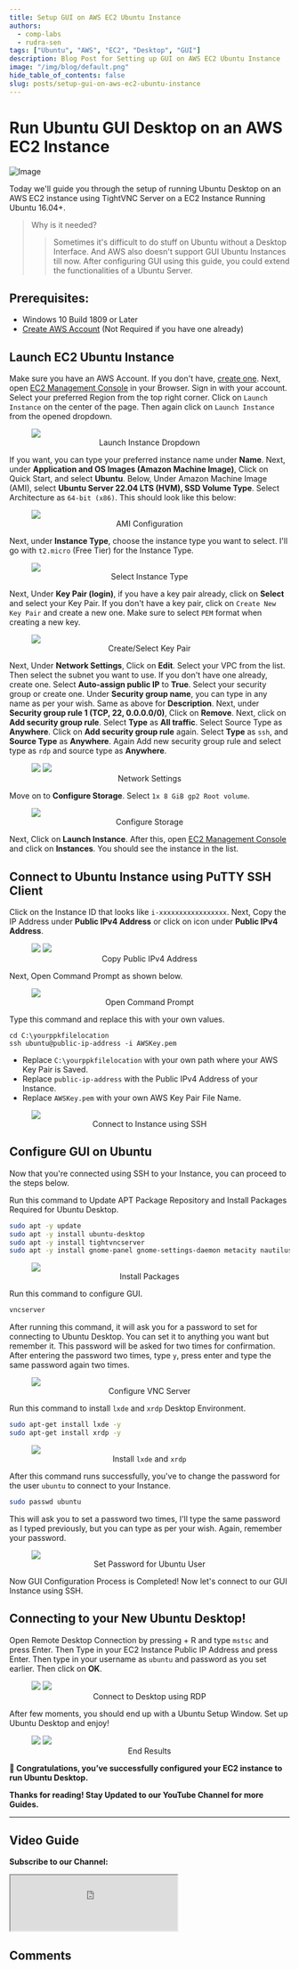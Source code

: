 ```yaml
---
title: Setup GUI on AWS EC2 Ubuntu Instance
authors:
  - comp-labs
  - rudra-sen
tags: ["Ubuntu", "AWS", "EC2", "Desktop", "GUI"]
description: Blog Post for Setting up GUI on AWS EC2 Ubuntu Instance
image: "/img/blog/default.png"
hide_table_of_contents: false
slug: posts/setup-gui-on-aws-ec2-ubuntu-instance
---
```



# Run Ubuntu GUI Desktop on an AWS EC2 Instance

![Image](/static/img/blog/default.png)

Today we'll guide you through the setup of running Ubuntu Desktop on an AWS EC2 instance using TightVNC Server on a EC2 Instance Running Ubuntu 16.04+.

> Why is it needed?
>
> > Sometimes it's difficult to do stuff on Ubuntu without a Desktop Interface. And AWS also doesn't support GUI Ubuntu Instances till now. After configuring GUI using this guide, you could extend the functionalities of a Ubuntu Server.

<!-- truncate -->

## Prerequisites:

- Windows 10 Build 1809 or Later
- [Create AWS Account](https://portal.aws.amazon.com/billing/signup) (Not Required if you have one already)

## Launch EC2 Ubuntu Instance

Make sure you have an AWS Account. If you don't have, [create one](https://portal.aws.amazon.com/billing/signup). Next, open [EC2 Management Console](https://console.aws.amazon.com/ec2/v2/home#Home:) in your Browser. Sign in with your account. Select your preferred Region from the top right corner. Click on `Launch Instance` on the center of the page. Then again click on `Launch Instance` from the opened dropdown.

<figure>
  <img src="/img/blog/14/14-1.jpg"></img>
  <figcaption align="center">Launch Instance Dropdown</figcaption>
</figure>

If you want, you can type your preferred instance name under **Name**. Next, under **Application and OS Images (Amazon Machine Image)**, Click on Quick Start, and select **Ubuntu**. Below, Under Amazon Machine Image (AMI), select **Ubuntu Server 22.04 LTS (HVM), SSD Volume Type**. Select Architecture as `64-bit (x86)`. This should look like this below:

<figure>
  <img src="/img/blog/14/14-2.jpg"></img>
  <figcaption align="center">AMI Configuration</figcaption>
</figure>

Next, under **Instance Type**, choose the instance type you want to select. I'll go with `t2.micro` (Free Tier) for the Instance Type.

<figure>
  <img src="/img/blog/14/14-3.jpg"></img>
  <figcaption align="center">Select Instance Type</figcaption>
</figure>

Next, Under **Key Pair (login)**, if you have a key pair already, click on **Select** and select your Key Pair. If you don't have a key pair, click on `Create New Key Pair` and create a new one. Make sure to select `PEM` format when creating a new key.

<figure>
  <img src="/img/blog/14/14-4.jpg"></img>
  <figcaption align="center">Create/Select Key Pair</figcaption>
</figure>

Next, Under **Network Settings**, Click on **Edit**. Select your VPC from the list. Then select the subnet you want to use. If you don't have one already, create one. Select **Auto-assign public IP** to **True**. Select your security group or create one. Under **Security group name**, you can type in any name as per your wish. Same as above for **Description**. Next, under **Security group rule 1 (TCP, 22, 0.0.0.0/0)**, Click on **Remove**. Next, click on **Add security group rule**. Select **Type** as **All traffic**. Select Source Type as **Anywhere**. Click on **Add security group rule** again. Select **Type** as `ssh`, and **Source Type** as **Anywhere**. Again Add new security group rule and select type as `rdp` and source type as **Anywhere**.

<figure>
  <img src="/img/blog/14/14-5.jpg"></img>
  <img src="/img/blog/14/14-6.jpg"></img>
  <figcaption align="center">Network Settings</figcaption>
</figure>

Move on to **Configure Storage**. Select `1x 8 GiB gp2 Root volume`.

<figure>
  <img src="/img/blog/14/14-7.jpg"></img>
  <figcaption align="center">Configure Storage</figcaption>
</figure>

Next, Click on **Launch Instance**. After this, open [EC2 Management Console](https://console.aws.amazon.com/ec2/v2/home#Home:) and click on **Instances**. You should see the instance in the list.

## Connect to Ubuntu Instance using PuTTY SSH Client

Click on the Instance ID that looks like `i-xxxxxxxxxxxxxxxxx`. Next, Copy the IP Address under **Public IPv4 Address** or click on <i class="fa-regular fa-clone"></i> icon under **Public IPv4 Address**.

<figure>
  <img src="/img/blog/14/14-8.jpg"></img>
  <img src="/img/blog/14/14-9.jpg"></img>
  <figcaption align="center">Copy Public IPv4 Address</figcaption>
</figure>

Next, Open Command Prompt as shown below.

<figure>
  <img src="/img/blog/14/14-10.jpg"></img>
  <figcaption align="center">Open Command Prompt</figcaption>
</figure>

Type this command and replace this with your own values.

```
cd C:\yourppkfilelocation
ssh ubuntu@public-ip-address -i AWSKey.pem
```

- Replace `C:\yourppkfilelocation` with your own path where your AWS Key Pair is Saved.
- Replace `public-ip-address` with the Public IPv4 Address of your Instance.
- Replace `AWSKey.pem` with your own AWS Key Pair File Name.

<figure>
  <img src="/img/blog/14/14-11.jpg"></img>
  <figcaption align="center">Connect to Instance using SSH</figcaption>
</figure>

## Configure GUI on Ubuntu

Now that you're connected using SSH to your Instance, you can proceed to the steps below.

Run this command to Update APT Package Repository and Install Packages Required for Ubuntu Desktop.

```bash
sudo apt -y update
sudo apt -y install ubuntu-desktop
sudo apt -y install tightvncserver
sudo apt -y install gnome-panel gnome-settings-daemon metacity nautilus gnome-terminal
```

<figure>
  <img src="/img/blog/14/14-12.jpg"></img>
  <figcaption align="center">Install Packages</figcaption>
</figure>

Run this command to configure GUI.

```bash
vncserver
```

After running this command, it will ask you for a password to set for connecting to Ubuntu Desktop. You can set it to anything you want but remember it. This password will be asked for two times for confirmation. After entering the password two times, type `y`, press enter and type the same password again two times.

<figure>
  <img src="/img/blog/14/14-13.jpg"></img>
  <figcaption align="center">Configure VNC Server</figcaption>
</figure>

Run this command to install `lxde` and `xrdp` Desktop Environment.

```bash
sudo apt-get install lxde -y
sudo apt-get install xrdp -y
```

<figure>
  <img src="/img/blog/14/14-14.jpg"></img>
  <figcaption align="center">
    Install <code>lxde</code> and <code>xrdp</code>
  </figcaption>
</figure>

After this command runs successfully, you've to change the password for the user `ubuntu` to connect to your Instance.

```bash
sudo passwd ubuntu
```

This will ask you to set a password two times, I'll type the same password as I typed previously, but you can type as per your wish. Again, remember your password.

<figure>
  <img src="/img/blog/14/14-15.jpg"></img>
  <figcaption align="center">Set Password for Ubuntu User</figcaption>
</figure>

Now GUI Configuration Process is Completed! Now let's connect to our GUI Instance using SSH.

## Connecting to your New Ubuntu Desktop!

Open Remote Desktop Connection by pressing <i class="fa-brands fa-windows"></i> + R and type `mstsc` and press Enter. Then Type in your EC2 Instance Public IP Address and press Enter. Then type in your username as `ubuntu` and password as you set earlier. Then click on **OK**.

<figure>
  <img src="/img/blog/14/14-16.jpg"></img>
  <img src="/img/blog/14/14-17.jpg"></img>
  <figcaption align="center">Connect to Desktop using RDP</figcaption>
</figure>

After few moments, you should end up with a Ubuntu Setup Window. Set up Ubuntu Desktop and enjoy!

<figure>
  <img src="/img/blog/14/14-18.jpg"></img>
  <img src="/img/blog/14/14-19.jpg"></img>
  <figcaption align="center">End Results</figcaption>
</figure>

**🎉 Congratulations, you’ve successfully configured your EC2 instance to run Ubuntu Desktop.**

**Thanks for reading! Stay Updated to our YouTube Channel for more Guides.**

---

## Video Guide

**Subscribe to our Channel:**

<iframe
  src="https://complabs.in/html/subscribe.html"
  title="Subscribe Comp Labs"
  height="100"
></iframe>

## Comments

<Giscus
  id="comments"
  repo="Comp-Labs/comp-labs-website"
  repoId="R_kgDOGaLmeA"
  category="General"
  categoryId="DIC_kwDOGaLmeM4CBAA6"
  mapping="title"
  term="Comments"
  reactionsEnabled="1"
  emitMetadata="0"
  inputPosition="top"
  theme="preferred_color_scheme"
  lang="en"
  loading="lazy"
/>
